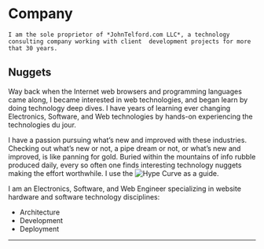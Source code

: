 # Company

```admonish info
I am the sole proprietor of *JohnTelford.com LLC*, a technology consulting company working with client  development projects for more that 30 years.
```

## Nuggets
Way back when the Internet web browsers and programming languages came along, I became interested in web technologies, and began learn by doing technology deep dives. I have years of learning ever changing Electronics, Software, and Web technologies by hands-on experiencing the technologies du jour.

I have a passion pursuing what’s new and improved with these industries. Checking out what’s new or not, a pipe dream or not, or what’s new and improved, is like panning for gold. Buried within the mountains of info rubble produced daily, every so often one finds interesting technology nuggets making the effort worthwhile. I use the ![Hype Curve](/img/hypecurve.png) as a guide. 

I am an Electronics, Software, and Web Engineer specializing in website hardware and software technology disciplines:

- Architecture
- Development
- Deployment

---


